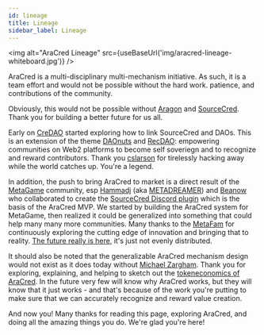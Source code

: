 ```yaml
---
id: lineage
title: Lineage 
sidebar_label: Lineage
---
```



<img alt="AraCred Lineage" src={useBaseUrl('img/aracred-lineage-whiteboard.jpg')} />

AraCred is a multi-disciplinary multi-mechanism initiative. As such, it is a team effort and would not be possible without the hard work. patience, and contributions of the community.  

Obviously, this would not be possible without [Aragon](https://aragon.org/) and [SourceCred](https://sourcecred.io/). Thank you for building a better future for us all.

Early on [CreDAO](https://github.com/1hive/credao) started exploring how to link SourceCred and DAOs. This is an extension of the theme [DAOnuts](https://github.com/daonuts) and [RecDAO](https://github.com/recdao): empowering communities on Web2 platforms to become self soveriegn and to recognize and reward contributors. Thank you [cslarson](https://github.com/cslarson) for tirelessly hacking away while the world catches up. You're a legend. 

In addition, the push to bring AraCred to market is a direct result of the [MetaGame](https://metagame.wtf/) community, esp [Hammadj](https://github.com/hammadj) (aka [METADREAMER](https://twitter.com/META_DREAMER)) and [Beanow](https://github.com/beanow) who collaborated to create the [SourceCred Discord plugin](https://github.com/metafam/thesource) which is the basis of the AraCred MVP. We started by building the AraCred system for MetaGame, then realized it could be generalized into something that could help many many more communities. Many thanks to the [MetaFam](https://github.com/metafam/) for continuously exploring the cutting edge of innovation and bringing that to reality. [The future really is here](https://interspace.metagame.wtf/), it's just not evenly distributed.

It should also be noted that the generalizable AraCred mechanism design would not exist as it does today without [Michael Zargham](https://github.com/mzargham). Thank you for exploring, explaining, and helping to sketch out the [tokeneconomics of AraCred](https://github.com/aracred/tokeneconomics). In the future very few will know why AraCred works, but they will know that it just works - and that's because of the work you're putting to make sure that we can accurately recognize and reward value creation. 

And now you! Many thanks for reading this page, exploring AraCred, and doing all the amazing things you do. We're glad you're here!
